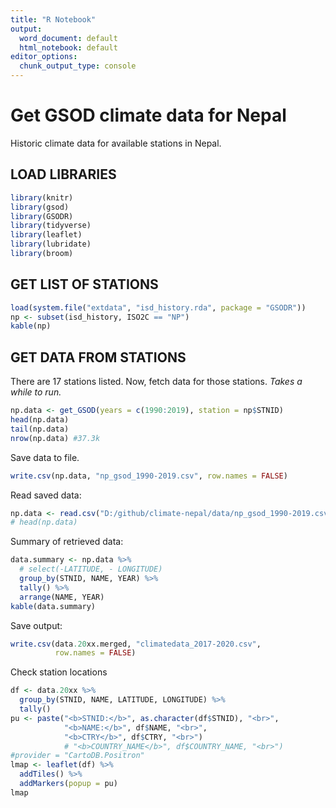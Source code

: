 ```yaml
---
title: "R Notebook"
output:
  word_document: default
  html_notebook: default
editor_options:
  chunk_output_type: console
---
```


# Get GSOD climate data for Nepal

Historic climate data for available stations in Nepal.

## LOAD LIBRARIES

```r
library(knitr)
library(gsod)
library(GSODR)
library(tidyverse)
library(leaflet)
library(lubridate)
library(broom)
```

## GET LIST OF STATIONS 

```r
load(system.file("extdata", "isd_history.rda", package = "GSODR"))
np <- subset(isd_history, ISO2C == "NP")
kable(np)
```

## GET DATA FROM STATIONS

There are 17 stations listed. Now, fetch data for those stations. *Takes a while to run.*

```r
np.data <- get_GSOD(years = c(1990:2019), station = np$STNID)
head(np.data)
tail(np.data)
nrow(np.data) #37.3k
```

Save data to file.

```r
write.csv(np.data, "np_gsod_1990-2019.csv", row.names = FALSE)
```

Read saved data:

```r
np.data <- read.csv("D:/github/climate-nepal/data/np_gsod_1990-2019.csv")
# head(np.data)
```

Summary of retrieved data:

```r
data.summary <- np.data %>%
  # select(-LATITUDE, - LONGITUDE)
  group_by(STNID, NAME, YEAR) %>% 
  tally() %>% 
  arrange(NAME, YEAR)
kable(data.summary)
```

Save output:

```r
write.csv(data.20xx.merged, "climatedata_2017-2020.csv",
          row.names = FALSE)
```

Check station locations

```r
df <- data.20xx %>% 
  group_by(STNID, NAME, LATITUDE, LONGITUDE) %>% 
  tally()
pu <- paste("<b>STNID:</b>", as.character(df$STNID), "<br>",
            "<b>NAME:</b>", df$NAME, "<br>",
            "<b>CTRY</b>", df$CTRY, "<br>")
            # "<b>COUNTRY_NAME</b>", df$COUNTRY_NAME, "<br>")
#provider = "CartoDB.Positron"
lmap <- leaflet(df) %>% 
  addTiles() %>% 
  addMarkers(popup = pu)
lmap
```